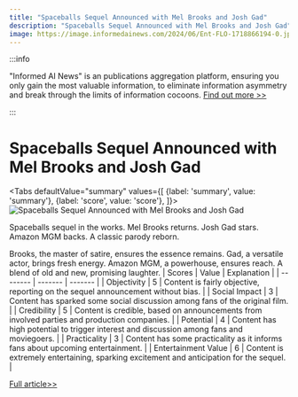 ```yaml
---
title: "Spaceballs Sequel Announced with Mel Brooks and Josh Gad"
description: "Spaceballs Sequel Announced with Mel Brooks and Josh Gad"
image: https://image.informedainews.com/2024/06/Ent-FLO-1718866194-0.jpg
---
```



:::info

"Informed AI News" is an publications aggregation platform, ensuring you only gain the most valuable information, to eliminate information asymmetry and break through the limits of information cocoons.  [Find out more >>](/)

:::

# Spaceballs Sequel Announced with Mel Brooks and Josh Gad


<Tabs
	defaultValue="summary"
	values={[
	{label: 'summary', value: 'summary'},
	{label: 'score', value: 'score'},
]}>
<TabItem value="summary">
<img
  src="https://image.informedainews.com/2024/06/Ent-FLO-1718866194-0.jpg"
  alt="Spaceballs Sequel Announced with Mel Brooks and Josh Gad"
/>



Spaceballs sequel in the works. Mel Brooks returns. Josh Gad stars. Amazon MGM backs. A classic parody reborn.

Brooks, the master of satire, ensures the essence remains. Gad, a versatile actor, brings fresh energy. Amazon MGM, a powerhouse, ensures reach. A blend of old and new, promising laughter.
</TabItem>
<TabItem value="score">
	| Scores     | Value   | Explanation |
	| -------- | ------- | ------- |
	| Objectivity  | 5    | Content is fairly objective, reporting on the sequel announcement without bias.    |
	| Social Impact | 3     | Content has sparked some social discussion among fans of the original film.    |
	| Credibility    | 5    | Content is credible, based on announcements from involved parties and production companies.    |
	| Potential    | 4    | Content has high potential to trigger interest and discussion among fans and moviegoers.    |
	| Practicality    | 3    | Content has some practicality as it informs fans about upcoming entertainment.    |
	| Entertainment Value    | 6    | Content is extremely entertaining, sparking excitement and anticipation for the sequel.    |
</TabItem>
</Tabs>

[Full article>>](https://www.ign.com/articles/spaceballs-sequel-in-the-works-with-josh-gad-starring-mel-brooks-producing)
